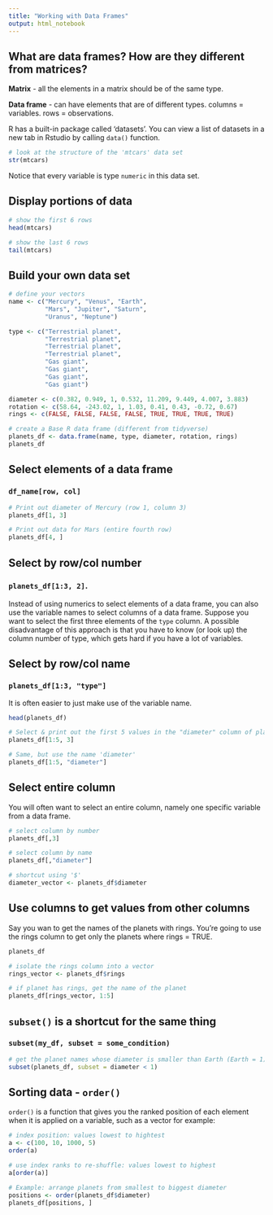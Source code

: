 ```yaml
---
title: "Working with Data Frames"
output: html_notebook
---
```


## What are data frames? How are they different from matrices?
**Matrix** - all the elements in a matrix should be of the same type.

**Data frame** - can have elements that are of different types. columns = variables. rows = observations.

R has a built-in package called 'datasets'. You can view a list of datasets in a new tab in Rstudio by calling `data()` function.
```r
# look at the structure of the 'mtcars' data set
str(mtcars)
```

Notice that every variable is type `numeric` in this data set.

## Display portions of data
```r
# show the first 6 rows
head(mtcars)

# show the last 6 rows
tail(mtcars)
```

## Build your own data set
```r
# define your vectors
name <- c("Mercury", "Venus", "Earth",
          "Mars", "Jupiter", "Saturn",
          "Uranus", "Neptune")

type <- c("Terrestrial planet",
          "Terrestrial planet",
          "Terrestrial planet",
          "Terrestrial planet",
          "Gas giant",
          "Gas giant",
          "Gas giant",
          "Gas giant")

diameter <- c(0.382, 0.949, 1, 0.532, 11.209, 9.449, 4.007, 3.883)
rotation <- c(58.64, -243.02, 1, 1.03, 0.41, 0.43, -0.72, 0.67)
rings <- c(FALSE, FALSE, FALSE, FALSE, TRUE, TRUE, TRUE, TRUE)

# create a Base R data frame (different from tidyverse)
planets_df <- data.frame(name, type, diameter, rotation, rings)
planets_df
```

## Select elements of a data frame
### `df_name[row, col]`
```r
# Print out diameter of Mercury (row 1, column 3)
planets_df[1, 3]
```

```r
# Print out data for Mars (entire fourth row)
planets_df[4, ]
```

## Select by row/col number
### `planets_df[1:3, 2]`.
Instead of using numerics to select elements of a data frame, you can also use the variable names to select columns of a data frame. Suppose you want to select the first three elements of the `type` column. A possible disadvantage of this approach is that you have to know (or look up) the column number of type, which gets hard if you have a lot of variables.

## Select by row/col name
###  `planets_df[1:3, "type"]`
It is often easier to just make use of the variable name.

```r
head(planets_df)
```

```r
# Select & print out the first 5 values in the "diameter" column of planets_df
planets_df[1:5, 3]

# Same, but use the name 'diameter'
planets_df[1:5, "diameter"]
```

## Select entire column
You will often want to select an entire column, namely one specific variable from a data frame.
```r
# select column by number
planets_df[,3]

# select column by name
planets_df[,"diameter"]

# shortcut using '$'
diameter_vector <- planets_df$diameter
```

## Use columns to get values from other columns
Say you wan to get the names of the planets with rings. You're going to use the rings column to get only the planets where rings = TRUE.
```r
planets_df

# isolate the rings column into a vector
rings_vector <- planets_df$rings

# if planet has rings, get the name of the planet
planets_df[rings_vector, 1:5]
```

## `subset()` is a shortcut for the same thing
### `subset(my_df, subset = some_condition)`
```r
# get the planet names whose diameter is smaller than Earth (Earth = 1)
subset(planets_df, subset = diameter < 1)
```

## Sorting data - `order()` 
`order()` is a function that gives you the ranked position of each element when it is applied on a variable, such as a vector for example:
```r
# index position: values lowest to hightest
a <- c(100, 10, 1000, 5)
order(a)

# use index ranks to re-shuffle: values lowest to highest
a[order(a)]

# Example: arrange planets from smallest to biggest diameter
positions <- order(planets_df$diameter)
planets_df[positions, ]
```

